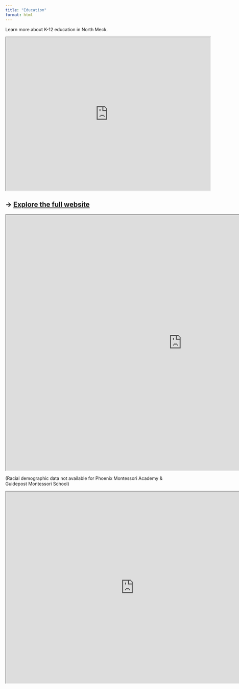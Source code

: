 ```yaml
---
title: "Education"
format: html
---
```


Learn more about K-12 education in North Meck.

```{=html}
<iframe src="https://www.google.com/maps/d/embed?mid=1UfA2D1BDXnI0YJ_vz5R4al64f1uObiCQ&ehbc=2E312F" width="640" height="480"></iframe>
```

## → [Explore the full website](https://www.google.com/maps/d/embed?mid=1UfA2D1BDXnI0YJ_vz5R4al64f1uObiCQ&ehbc=2E312F) {style="line-height: 1.2;"}

```{=html}
<iframe width="1100" height="800" src="https://allievor.shinyapps.io/education-bar-graph/" title="Racial Demographics"></iframe>
```

(Racial demographic data not available for Phoenix Montessori Academy & Guidepost Montessori School)

```{=html}
<iframe width="800" height="600" src="https://allievor.shinyapps.io/education-information/" title="School Information"></iframe>
```

